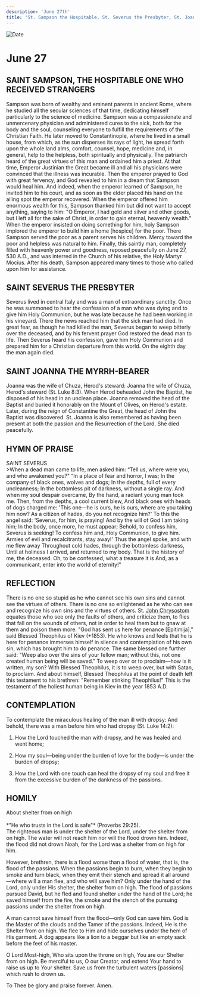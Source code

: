 ```yaml
---
description: 'June 27th'
title: 'St. Sampson the Hospitable, St. Severus the Presbyter, St. Joanna the Myrrh-bearer'
---
```


<CustomPaginator />
<RunningHead />

<Image src="/title-imprint.png" height={68} width={50} alt="Date" className="title-imprint"/>

# <div id="date">June <Image className="four-dot" src="/four-dot.png" height={15} width={15} alt="" />27</div>


## SAINT SAMPSON, THE HOSPITABLE ONE WHO RECEIVED STRANGERS

Sampson was born of wealthy and eminent parents in ancient Rome, where he studied all the secular sciences of that time, dedicating himself particularly to the science of medicine. Sampson was a compassionate and unmercenary physician and administered cures to the sick, both for the body and the soul, counseling everyone to fulfill the requirements of the Christian Faith. He later moved to Constantinople, where he lived in a small house, from which, as the sun disperses its rays of light, he spread forth upon the whole land alms, comfort, counsel, hope, medicine and, in general, help to the helpless, both spiritually and physically. The patriarch heard of the great virtues of this man and ordained him a priest. At that time, Emperor Justinian the Great became ill and all his physicians were convinced that the illness was incurable. Then the emperor prayed to God with great fervency, and God revealed to him in a dream that Sampson would heal him. And indeed, when the emperor learned of Sampson, he invited him to his court, and as soon as the elder placed his hand on the ailing spot the emperor recovered. When the emperor offered him enormous wealth for this, Sampson thanked him but did not want to accept anything, saying to him: "O Emperor, I had gold and silver and other goods, but I left all for the sake of Christ, in order to gain eternal, heavenly wealth." When the emperor insisted on doing something for him, holy Sampson implored the emperor to build him a home [hospice] for the poor. There Sampson served the poor as a parent serves his children. Mercy toward the poor and helpless was natural to him. Finally, this saintly man, completely filled with heavenly power and goodness, reposed peacefully on June 27, 530 A.D., and was interred in the Church of his relative, the Holy Martyr Mocius. After his death, Sampson appeared many times to those who called upon him for assistance.

## SAINT SEVERUS THE PRESBYTER

Severus lived in central Italy and was a man of extraordinary sanctity. Once he was summoned to hear the confession of a man who was dying and to give him Holy Communion, but he was late because he had been working in his vineyard. There the news reached him that the sick man had died. In great fear, as though he had killed the man, Severus began to weep bitterly over the deceased, and by his fervent prayer God restored the dead man to life. Then Severus heard his confession, gave him Holy Communion and prepared him for a Christian departure from this world. On the eighth day the man again died.

## SAINT JOANNA THE MYRRH-BEARER

Joanna was the wife of Chuza, Herod's steward: Joanna the wife of Chuza, Herod's steward (St. Luke 8:3). When Herod beheaded John the Baptist, he disposed of his head in an unclean place. Joanna removed the head of the Baptist and buried it honorably on the Mount of Olives, on Herod's estate. Later, during the reign of Constantine the Great, the head of John the Baptist was discovered. St. Joanna is also remembered as having been present at both the passion and the Resurrection of the Lord. She died peacefully.


## HYMN OF PRAISE
<div style={{textAlign:'center', color:'crimson', fontWeight:'bold'}}>
SAINT SEVERUS
</div>
>When a dead man came to life, men asked him:  
“Tell us, where were you, and who awakened you?"  
“In a place of fear and horror, I was;  
In the company of black ones, wolves and dogs;  
In the depths, full of every uncleanness;  
In the bottomless pit of darkness, without a single ray.  
And when my soul despair overcame,  
By the hand, a radiant young man took me.  
Then, from the depths, a cool current blew,  
And black ones with heads of dogs charged me:  
'This one—he is ours, he is ours, where are you taking him now?  
As a citizen of hades, do you not recognize him?'  
To this the angel said: 'Severus, for him, is praying!  
And by the will of God I am taking him;  
In the body, once more, he must appear;  
Behold, to confess him, Severus is seeking!  
To confess him and, Holy Communion, to give him.  
Armies of evil and recalcitrants, stay away!'  
Thus the angel spoke, and with me flew away  
Throughout cold hades, through the bottomless darkness,  
Until at holiness I arrived, and returned to my body.  
That is the history of me, the deceased.  
Oh, to be confessed, what a treasure it is  
And, as a communicant, enter into the world of eternity!"  

## REFLECTION

There is no one so stupid as he who cannot see his own sins and cannot see the virtues of others. There is no one so enlightened as he who can see and recognize his own sins and the virtues of others. St. [John Chrysostom](/november/13th) equates those who see only the faults of others, and criticize them, to flies that fall on the wounds of others, not in order to heal them but to gnaw at them and poison them more. "God has sent us here for penance [Epitimija]," said Blessed Theophilus of Kiev (+1853). He who knows and feels that he is here for penance immerses himself in silence and contemplation of his own sin, which has brought him to do penance. The same blessed one further said: "Weep also over the sins of your fellow man; without this, not one created human being will be saved." To weep over or to proclaim—how is it written, my son? With Blessed Theophilus, it is to weep over, but with Satan, to proclaim. And about himself, Blessed Theophilus at the point of death left this testament to his brethren: "Remember stinking Theophilus!" This is the testament of the holiest human being in Kiev in the year 1853 A.D.

## CONTEMPLATION

To contemplate the miraculous healing of the man ill with dropsy: And behold, there was a man before him who had dropsy (St. Luke 14:2):

1. How the Lord touched the man with dropsy, and he was healed and went home;

2. How my soul—being under the burden of love for the body—is under the burden of dropsy;

3. How the Lord with one touch can heal the dropsy of my soul and free it from the excessive burden of the dankness of the passions.


## HOMILY
<div style={{textAlign:'center', color:'crimson', fontWeight:'bold'}}>
About shelter from on high
</div>
<br />
<div style={{textAlign:'right'}}>
*"He who trusts in the Lord is safe"* (Proverbs 29:25).
</div>
The righteous man is under the shelter of the Lord, under the shelter from on high. The water will not reach him nor will the flood drown him. Indeed, the flood did not drown Noah, for the Lord was a shelter from on high for him.

However, brethren, there is a flood worse than a flood of water, that is, the flood of the passions. When the passions begin to burn, when they begin to smoke and turn black, when they emit their stench and spread it all around—where will a man flee, and who will save him? Only under the hand of the Lord, only under His shelter, the shelter from on high. The flood of passions pursued David, but he fled and found shelter under the hand of the Lord; he saved himself from the fire, the smoke and the stench of the pursuing passions under the shelter from on high.

A man cannot save himself from the flood—only God can save him. God is the Master of the clouds and the Tamer of the passions. Indeed, He is the Shelter from on high. We flee to Him and hide ourselves under the hem of His garment. A dog appears like a lion to a beggar but like an empty sack before the feet of his master.

O Lord Most-high, Who sits upon the throne on high, You are our Shelter from on high. Be merciful to us, O our Creator, and extend Your hand to raise us up to Your shelter. Save us from the turbulent waters [passions] which rush to drown us.

To Thee be glory and praise forever. Amen.